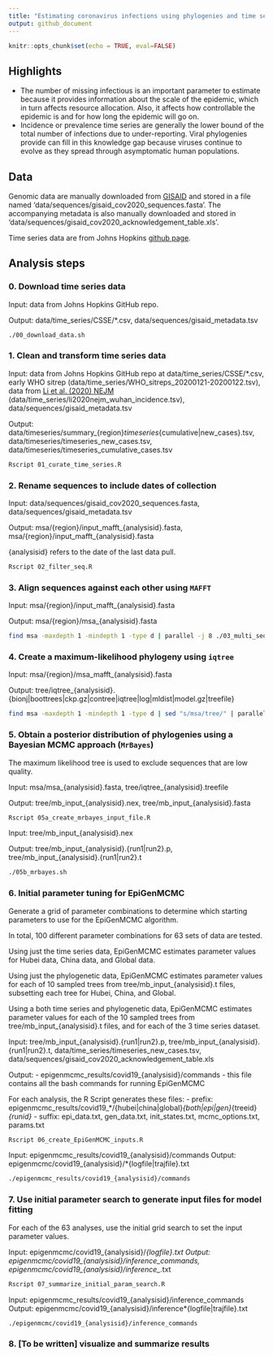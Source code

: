 ```yaml
---
title: "Estimating coronavirus infections using phylogenies and time series data"
output: github_document
---
```


```r
knitr::opts_chunk$set(echo = TRUE, eval=FALSE)
```

## Highlights

- The number of missing infectious is an important parameter to estimate because it provides information about the scale of the epidemic, which in turn affects resource allocation. Also, it affects how controllable the epidemic is and for how long the epidemic will go on.
- Incidence or prevalence time series are generally the lower bound of the total number of infections due to under-reporting. Viral phylogenies provide can fill in this knowledge gap because viruses continue to evolve as they spread through asymptomatic human populations.

## Data

Genomic data are manually downloaded from [GISAID](https://www.gisaid.org/) and stored in a file named 'data/sequences/gisaid_cov2020_sequences.fasta'. The accompanying metadata is also manually downloaded and stored in 'data/sequences/gisaid_cov2020_acknowledgement_table.xls'.

Time series data are from Johns Hopkins [github page](https://github.com/CSSEGISandData/COVID-19/tree/master/csse_covid_19_data).

## Analysis steps

### 0. Download time series data

Input: data from Johns Hopkins GitHub repo.

Output: data/time_series/CSSE/*.csv, data/sequences/gisaid_metadata.tsv

```bash
./00_download_data.sh
```

### 1. Clean and transform time series data

Input: data from Johns Hopkins GitHub repo at data/time_series/CSSE/*.csv, early WHO sitrep (data/time_series/WHO_sitreps_20200121-20200122.tsv), data from [Li et al. (2020) NEJM](https://www.nejm.org/doi/full/10.1056/NEJMoa2001316) (data/time_series/li2020nejm_wuhan_incidence.tsv), data/sequences/gisaid_metadata.tsv

Output: data/timeseries/summary_{region}_timeseries_{cumulative|new_cases}.tsv, data/timeseries/timeseries_new_cases.tsv, data/timeseries/timeseries_cumulative_cases.tsv

```bash
Rscript 01_curate_time_series.R
```

### 2. Rename sequences to include dates of collection

Input: data/sequences/gisaid_cov2020_sequences.fasta, data/sequences/gisaid_metadata.tsv

Output: msa/{region}/input_mafft_{analysisid}.fasta, msa/{region}/input_mafft_{analysisid}.fasta

{analysisid} refers to the date of the last data pull.

```bash
Rscript 02_filter_seq.R
```

### 3. Align sequences against each other using `MAFFT`

Input: msa/{region}/input_mafft_{analysisid}.fasta

Output: msa/{region}/msa_{analysisid}.fasta

```bash
find msa -maxdepth 1 -mindepth 1 -type d | parallel -j 8 ./03_multi_sequence_alignment.sh {}
```

### 4. Create a maximum-likelihood phylogeny using `iqtree`

Input: msa/{region}/msa_mafft_{analysisid}.fasta

Output: tree/iqtree_{analysisid}.{bionj|boottrees|ckp.gz|contree|iqtree|log|mldist|model.gz|treefile}

```bash
find msa -maxdepth 1 -mindepth 1 -type d | sed "s/msa/tree/" | parallel -j 8 ./04_build_ml_tree.sh {}
```

### 5. Obtain a posterior distribution of phylogenies using a Bayesian MCMC approach (`MrBayes`)

The maximum likelihood tree is used to exclude sequences that are low quality.

Input: msa/msa_{analysisid}.fasta, tree/iqtree_{analysisid}.treefile

Output: tree/mb_input_{analysisid}.nex, tree/mb_input_{analysisid}.fasta 

```bash
Rscript 05a_create_mrbayes_input_file.R
```

Input: tree/mb_input_{analysisid}.nex

Output: tree/mb_input_{analysisid}.{run1|run2}.p, tree/mb_input_{analysisid}.{run1|run2}.t

```bash
./05b_mrbayes.sh
```

### 6. Initial parameter tuning for EpiGenMCMC

Generate a grid of parameter combinations to determine which starting parameters to use for the EpiGenMCMC algorithm.

In total, 100 different parameter combinations for 63 sets of data are tested.

Using just the time series data, EpiGenMCMC estimates parameter values for Hubei data, China data, and Global data.

Using just the phylogenetic data, EpiGenMCMC estimates parameter values for each of 10 sampled trees from tree/mb_input_{analysisid}.t files, subsetting each tree for Hubei, China, and Global.

Using a both time series and phylogenetic data, EpiGenMCMC estimates parameter values for each of the 10 sampled trees from tree/mb_input_{analysisid}.t files, and for each of the 3 time series dataset.

Input: tree/mb_input_{analysisid}.{run1|run2}.p, tree/mb_input_{analysisid}.{run1|run2}.t, data/time_series/timeseries_new_cases.tsv, data/sequences/gisaid_cov2020_acknowledgement_table.xls

Output: 
- epigenmcmc_results/covid19_{analysisid}/commands - this file contains all the bash commands for running EpiGenMCMC

For each analysis, the R Script generates these files:
- prefix: epigenmcmc_results/covid19_*/{hubei|china|global}_{both|epi|gen}_{treeid}_{runid}_
- suffix: epi_data.txt, gen_data.txt, init_states.txt, mcmc_options.txt, params.txt

```bash
Rscript 06_create_EpiGenMCMC_inputs.R
```

Input: epigenmcmc_results/covid19_{analysisid}/commands
Output: epigenmcmc/covid19_{analysisid}/*{logfile|trajfile}.txt

```bash
./epigenmcmc_results/covid19_{analysisid}/commands
```

### 7. Use initial parameter search to generate input files for model fitting

For each of the 63 analyses, use the initial grid search to set the input parameter values.

Input: epigenmcmc/covid19_{analysisid}/*{logfile}.txt
Output: epigenmcmc/covid19_{analysisid}/inference_commands, epigenmcmc/covid19_{analysisid}/inference_*.txt

```bash
Rscript 07_summarize_initial_param_search.R
```

Input: epigenmcmc_results/covid19_{analysisid}/inference_commands
Output: epigenmcmc/covid19_{analysisid}/inference*{logfile|trajfile}.txt

```bash
./epigenmcmc/covid19_{analysisid}/inference_commands
```

### 8. [To be written] visualize and summarize results